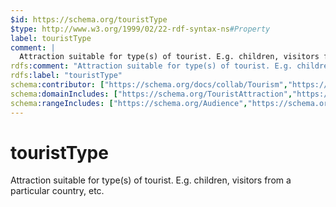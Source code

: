 ```yaml
---
$id: https://schema.org/touristType
$type: http://www.w3.org/1999/02/22-rdf-syntax-ns#Property
label: touristType
comment: |
  Attraction suitable for type(s) of tourist. E.g. children, visitors from a particular country, etc. 
rdfs:comment: "Attraction suitable for type(s) of tourist. E.g. children, visitors from a particular country, etc. "
rdfs:label: "touristType"
schema:contributor: ["https://schema.org/docs/collab/Tourism","https://schema.org/docs/collab/IIT-CNR.it"]
schema:domainIncludes: ["https://schema.org/TouristAttraction","https://schema.org/TouristDestination","https://schema.org/TouristTrip"]
schema:rangeIncludes: ["https://schema.org/Audience","https://schema.org/Text"]
---
```


# touristType

Attraction suitable for type(s) of tourist. E.g. children, visitors from a particular country, etc. 

